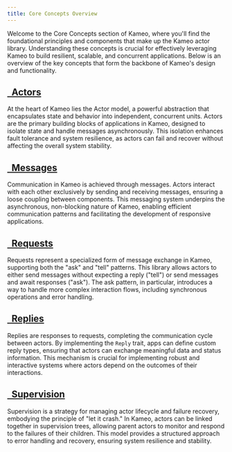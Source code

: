 ```yaml
---
title: Core Concepts Overview
---
```


Welcome to the Core Concepts section of Kameo, where you'll find the foundational principles and components that make up the Kameo actor library. Understanding these concepts is crucial for effectively leveraging Kameo to build resilient, scalable, and concurrent applications. Below is an overview of the key concepts that form the backbone of Kameo's design and functionality.

## [<i class="fa-fw fa-solid fa-users"></i>&nbsp; Actors](/core-concepts/actors)

At the heart of Kameo lies the Actor model, a powerful abstraction that encapsulates state and behavior into independent, concurrent units. Actors are the primary building blocks of applications in Kameo, designed to isolate state and handle messages asynchronously. This isolation enhances fault tolerance and system resilience, as actors can fail and recover without affecting the overall system stability.

## [<i class="fa-fw fa-solid fa-envelope"></i>&nbsp; Messages](/core-concepts/messages)

Communication in Kameo is achieved through messages. Actors interact with each other exclusively by sending and receiving messages, ensuring a loose coupling between components. This messaging system underpins the asynchronous, non-blocking nature of Kameo, enabling efficient communication patterns and facilitating the development of responsive applications.

## [<i class="fa-fw fa-solid fa-question"></i>&nbsp; Requests](/core-concepts/requests)

Requests represent a specialized form of message exchange in Kameo, supporting both the "ask" and "tell" patterns. This library allows actors to either send messages without expecting a reply ("tell") or send messages and await responses ("ask"). The ask pattern, in particular, introduces a way to handle more complex interaction flows, including synchronous operations and error handling.

## [<i class="fa-fw fa-solid fa-reply"></i>&nbsp; Replies](/core-concepts/replies)

Replies are responses to requests, completing the communication cycle between actors. By implementing the `Reply` trait, apps can define custom reply types, ensuring that actors can exchange meaningful data and status information. This mechanism is crucial for implementing robust and interactive systems where actors depend on the outcomes of their interactions.

## [<i class="fa-fw fa-solid fa-shield-alt"></i>&nbsp; Supervision](/core-concepts/supervision)

Supervision is a strategy for managing actor lifecycle and failure recovery, embodying the principle of "let it crash." In Kameo, actors can be linked together in supervision trees, allowing parent actors to monitor and respond to the failures of their children. This model provides a structured approach to error handling and recovery, ensuring system resilience and stability.
